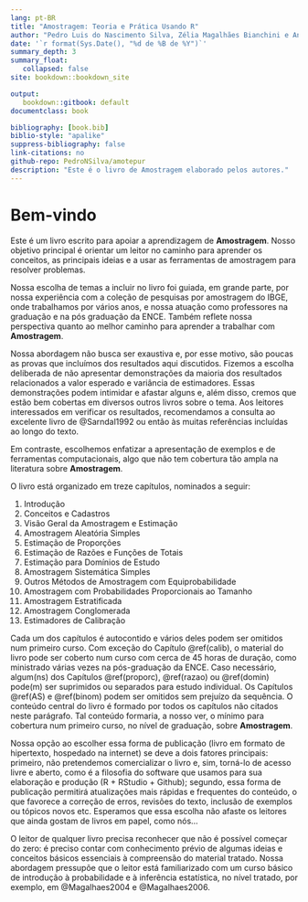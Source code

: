 ```yaml
---
lang: pt-BR
title: "Amostragem: Teoria e Prática Usando R"
author: "Pedro Luis do Nascimento Silva, Zélia Magalhães Bianchini e Antonio José Ribeiro Dias"
date: '`r format(Sys.Date(), "%d de %B de %Y")`'
summary_depth: 3
summary_float:
   collapsed: false
site: bookdown::bookdown_site

output:
   bookdown::gitbook: default
documentclass: book                   

bibliography: [book.bib]
biblio-style: "apalike"
suppress-bibliography: false
link-citations: no
github-repo: PedroNSilva/amotepur
description: "Este é o livro de Amostragem elaborado pelos autores."
---
```


# Bem-vindo {-}

Este é um livro escrito para apoiar a aprendizagem de **Amostragem**. Nosso objetivo principal é orientar um leitor no caminho para aprender os conceitos, as principais ideias e a usar as ferramentas de amostragem para resolver problemas.

Nossa escolha de temas a incluir no livro foi guiada, em grande parte, por nossa experiência com a coleção de pesquisas por amostragem do IBGE, onde trabalhamos por vários anos, e nossa atuação como professores na graduação e na pós graduação da ENCE. Também reflete nossa perspectiva quanto ao melhor caminho para aprender a trabalhar com **Amostragem**.

Nossa abordagem não busca ser exaustiva e, por esse motivo, são poucas as provas que incluímos dos resultados aqui discutidos. Fizemos a escolha deliberada de não apresentar demonstrações da maioria dos resultados relacionados a valor esperado e variância de estimadores. Essas demonstrações podem intimidar e afastar alguns e, além disso, cremos que estão bem cobertas em diversos outros livros sobre o tema. Aos leitores interessados em verificar os resultados, recomendamos a consulta ao excelente livro de @Sarndal1992 ou então às muitas referências incluídas ao longo do texto.

Em contraste, escolhemos enfatizar a apresentação de exemplos e de ferramentas computacionais, algo que não tem cobertura tão ampla na literatura sobre **Amostragem**. 

O livro está organizado em treze capítulos, nominados a seguir:

1) Introdução
2) Conceitos e Cadastros 
3) Visão Geral da Amostragem e Estimação 
4) Amostragem Aleatória Simples  
5) Estimação de Proporções  
6) Estimação de Razões e Funções de Totais 
7) Estimação para Domínios de Estudo 
8) Amostragem Sistemática Simples 
9) Outros Métodos de Amostragem com Equiprobabilidade 
10) Amostragem com Probabilidades Proporcionais ao Tamanho  
11) Amostragem Estratificada 
12) Amostragem Conglomerada 
13) Estimadores de Calibração 

Cada um dos capítulos é autocontido e vários deles podem ser omitidos num primeiro curso. Com exceção do Capítulo \@ref(calib), o material do livro pode ser coberto num curso com cerca de 45 horas de duração, como ministrado várias vezes na pós-graduação da ENCE. Caso necessário, algum(ns) dos Capítulos \@ref(proporc), \@ref(razao) ou \@ref(domin) pode(m) ser suprimidos ou separados para estudo individual. Os Capítulos \@ref(AS) e \@ref(binom) podem ser omitidos sem prejuízo da sequência. O conteúdo central do livro é formado por todos os capítulos não citados neste parágrafo. Tal conteúdo formaria, a nosso ver, o mínimo para cobertura num primeiro curso, no nível de graduação, sobre **Amostragem**.

Nossa opção ao escolher essa forma de publicação (livro em formato de hipertexto, hospedado na internet) se deve a dois fatores principais: primeiro, não pretendemos comercializar o livro e, sim, torná-lo de acesso livre e aberto, como é a filosofia do software que usamos para sua elaboração e produção (R + RStudio + Github); segundo, essa forma de publicação permitirá atualizações mais rápidas e frequentes do conteúdo, o que favorece a correção de erros, revisões do texto, inclusão de exemplos ou tópicos novos etc. Esperamos que essa escolha não afaste os leitores que ainda gostam de livros em papel, como nós...

O leitor de qualquer livro precisa reconhecer que não é possível começar do zero: é preciso contar com conhecimento prévio de algumas ideias e conceitos básicos essenciais à compreensão do material tratado. Nossa abordagem pressupõe que o leitor está familiarizado com um curso básico de introdução à probabilidade e à inferência estatística, no nível tratado, por exemplo, em @Magalhaes2004 e @Magalhaes2006.
